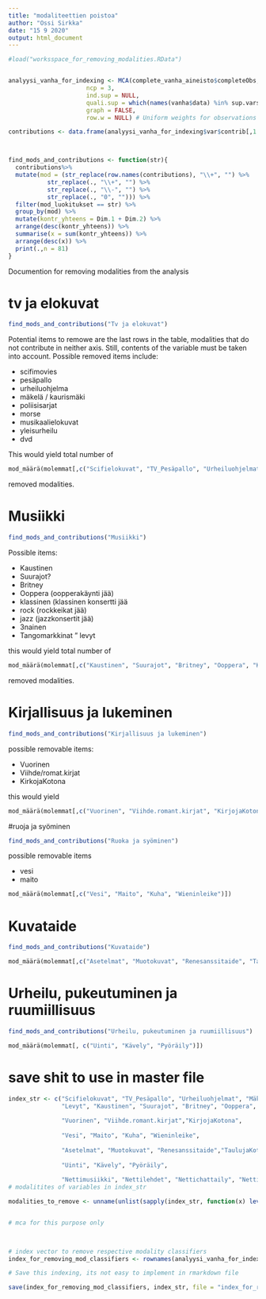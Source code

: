 ```yaml
---
title: "modaliteettien poistoa"
author: "Ossi Sirkka"
date: "15 9 2020"
output: html_document
---
```


```r
#load("worksspace_for_removing_modalities.RData")


analyysi_vanha_for_indexing <- MCA(complete_vanha_aineisto$completeObs, 
                      ncp = 3,
                      ind.sup = NULL,
                      quali.sup = which(names(vanha$data) %in% sup.vars),
                      graph = FALSE,
                      row.w = NULL) # Uniform weights for observations

contributions <- data.frame(analyysi_vanha_for_indexing$var$contrib[,1:2], mod_luokitukset)



find_mods_and_contributions <- function(str){
  contributions%>% 
  mutate(mod = (str_replace(row.names(contributions), "\\+", "") %>% 
           str_replace(., "\\+", "") %>% 
           str_replace(., "\\-", "") %>% 
           str_replace(., "0", ""))) %>%
  filter(mod_luokitukset == str) %>% 
  group_by(mod) %>% 
  mutate(kontr_yhteens = Dim.1 + Dim.2) %>% 
  arrange(desc(kontr_yhteens)) %>% 
  summarise(x = sum(kontr_yhteens)) %>% 
  arrange(desc(x)) %>% 
  print(.,n = 81)
}


```

Documention for removing modalities from the analysis

# tv ja elokuvat
```r

find_mods_and_contributions("Tv ja elokuvat")


```

Potential items to remowe are the last rows in the table, modalities that do not contribute in neither axis. Still, contents of the variable must be taken into account. Possible removed items include:

  * scifimovies
  * pesäpallo
  * urheiluohjelma
  * mäkelä / kaurismäki
  * poliisisarjat
  * morse
  * musikaalielokuvat
  * yleisurheilu
  * dvd
  
This would yield total number of 

```r
mod_määrä(molemmat[,c("Scifielokuvat", "TV_Pesäpallo", "Urheiluohjelmat", "Mäkelä", "Harlin", "Morse", "Poliisisarjat", "Musikaalielokuvat", "TV_Yleisurheilu", "DVD")])

```
removed modalities.
  
# Musiikki

```r
find_mods_and_contributions("Musiikki")
```

Possible items:

  * Kaustinen
  * Suurajot?
  * Britney
  * Ooppera (oopperakäynti jää)
  * klassinen (klassinen konsertti jää
  * rock (rockkeikat jää)
  * jazz (jazzkonsertit jää)
  * 3nainen
  * Tangomarkkinat
  " levyt
  
this would yield total number of 

```r
mod_määrä(molemmat[,c("Kaustinen", "Suurajot", "Britney", "Ooppera", "Klassinen", "Rock", "Jazz", "X3nainen", "Tangomarkkinat", "Levyt")])
```

removed modalities.

# Kirjallisuus ja lukeminen

```r
find_mods_and_contributions("Kirjallisuus ja lukeminen")
```

possible removable items:

  * Vuorinen
  * Viihde/romat.kirjat
  * KirkojaKotona
  
this would yield

```r
mod_määrä(molemmat[,c("Vuorinen", "Viihde.romant.kirjat", "KirjojaKotona")])
```

#ruoja ja syöminen

```r
find_mods_and_contributions("Ruoka ja syöminen")
```
possible removable items

  * vesi
  * maito

```r
mod_määrä(molemmat[,c("Vesi", "Maito", "Kuha", "Wieninleike")])
```

# Kuvataide

```r
find_mods_and_contributions("Kuvataide")
```

```r
mod_määrä(molemmat[,c("Asetelmat", "Muotokuvat", "Renesanssitaide", "TaulujaKotona")])
```
# Urheilu, pukeutuminen ja ruumiillisuus

```r
find_mods_and_contributions("Urheilu, pukeutuminen ja ruumiillisuus")
```

```r
mod_määrä(molemmat[, c("Uinti", "Kävely", "Pyöräily")])
```

# save shit to use in master file 
```r

index_str <- c("Scifielokuvat", "TV_Pesäpallo", "Urheiluohjelmat", "Mäkelä", "Harlin", "Morse", "Poliisisarjat", "Musikaalielokuvat", "TV_Yleisurheilu", "DVD",
               "Levyt", "Kaustinen", "Suurajot", "Britney", "Ooppera", "Klassinen", "Rock", "Jazz", "X3nainen", "Tangomarkkinat",
               
               "Vuorinen", "Viihde.romant.kirjat","KirjojaKotona",
               
               "Vesi", "Maito", "Kuha", "Wieninleike",
               
               "Asetelmat", "Muotokuvat", "Renesanssitaide","TaulujaKotona", 
               
               "Uinti", "Kävely", "Pyöräily",
               
               "Nettimusiikki", "Nettilehdet", "Nettichattaily", "Nettitaide", "Nettipelaaminen")
# modalitites of variables in index_str

modalities_to_remove <- unname(unlist(sapply(index_str, function(x) levels(complete_vanha_aineisto$completeObs[,x]))))


# mca for this purpose only


                      
# index vector to remove respective modality classifiers
index_for_removing_mod_classifiers <- rownames(analyysi_vanha_for_indexing$var$contrib) %in% modalities_to_remove

# Save this indexing, its not easy to implement in rmarkdown file

save(index_for_removing_mod_classifiers, index_str, file = "index_for_removing_mod_classifiers.RData")



```

